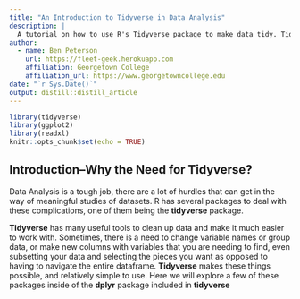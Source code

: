 ```yaml
---
title: "An Introduction to Tidyverse in Data Analysis"
description: |
  A tutorial on how to use R's Tidyverse package to make data tidy. Tidying data makes for a nice, clean dataframe to use in analysis.
author:
  - name: Ben Peterson 
    url: https://fleet-geek.herokuapp.com
    affiliation: Georgetown College
    affiliation_url: https://www.georgetowncollege.edu
date: "`r Sys.Date()`"
output: distill::distill_article
---
```


```r
library(tidyverse)
library(ggplot2)
library(readxl)
knitr::opts_chunk$set(echo = TRUE)
```

## Introduction--Why the Need for Tidyverse?

Data Analysis is a tough job, there are a lot of hurdles that can get in the way of meaningful studies of datasets. R has several packages to deal with these complications, one of them being the **tidyverse** package. 

**Tidyverse** has many useful tools to clean up data and make it much easier to work with. Sometimes, there is a need to change variable names or group data, or make new columns with variables that you are needing to find, even subsetting your data and selecting the pieces you want as opposed to having to navigate the entire dataframe. **Tidyverse** makes these things possible, and relatively simple to use. Here we will explore a few of these packages inside of the **dplyr** package included in **tidyverse**







